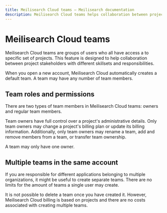 ```yaml
---
title: Meilisearch Cloud teams — Meilisearch documentation
description: Meilisearch Cloud teams helps collaboration between project stakeholders with different skillsets and responsibilities.
---
```


# Meilisearch Cloud teams

Meilisearch Cloud teams are groups of users who all have access a to specific set of projects. This feature is designed to help collaboration between project stakeholders with different skillsets and responsibilities.

When you open a new account, Meilisearch Cloud automatically creates a default team. A team may have any number of team members.

## Team roles and permissions

There are two types of team members in Meilisearch Cloud teams: owners and regular team members.

Team owners have full control over a project's administrative details. Only team owners may change a project's billing plan or update its billing information. Additionally, only team owners may rename a team, add and remove members from a team, or transfer team ownership.

A team may only have one owner.

## Multiple teams in the same account

If you are responsible for different applications belonging to multiple organizations, it might be useful to create separate teams. There are no limits for the amount of teams a single user may create.

It is not possible to delete a team once you have created it. However, Meilisearch Cloud billing is based on projects and there are no costs associated with creating multiple teams.
